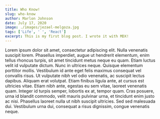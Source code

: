 ```yaml
---
title: Who Know!
slug: who-know
author: Marlon Johnson
date: July 17, 2020
image: ./images/jezael-melgoza.jpg
tags: ['Life', ' ', 'React']
excerpt: This is my first blog post. I wrote it with MDX!
---
```



<div>
  <TextContainer>
    <AboutText>
      Lorem ipsum dolor sit amet, consectetur adipiscing elit. Nulla venenatis
      suscipit lorem. Phasellus imperdiet, augue ut hendrerit elementum, enim
      tellus rhoncus turpis, sit amet tincidunt metus neque eu quam. Etiam
      luctus velit id vulputate dictum. Nunc in ultrices neque. Quisque
      elementum porttitor mollis. Vestibulum id ante eget felis maximus
      consequat vel convallis risus. Ut vulputate nibh vel odio venenatis, ac
      suscipit lectus dapibus. Aliquam erat volutpat. Etiam finibus ligula ante,
      at cursus est ultricies vitae. Etiam nibh ante, egestas eu sem vitae,
      laoreet venenatis quam. Integer id turpis semper, lobortis ex at, tempor
      quam. Cras posuere, urna id blandit commodo, velit mauris pulvinar urna,
      et tincidunt enim justo ac nisi. Phasellus laoreet nulla ut nibh suscipit
      ultricies. Sed sed malesuada dui. Vestibulum urna dui, consequat a risus
      dignissim, congue venenatis neque.
    </AboutText>
  </TextContainer>
</div>
